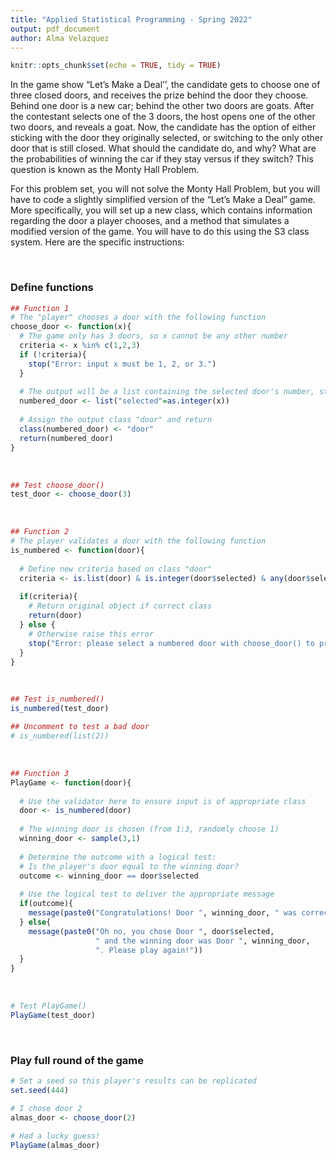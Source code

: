 ```yaml
---
title: "Applied Statistical Programming - Spring 2022"
output: pdf_document
author: Alma Velazquez
---
```


```r
knitr::opts_chunk$set(echo = TRUE, tidy = TRUE)
```

\begin{center}
{\Large{\textbf{Problem Set 3}}} \\
\vspace{4 bp}
Due Wednesday, March 2, 10:00 AM (Before Class) \\
\end{center}

\section*{Instructions}
\begin{enumerate}
  \item The following questions should each be answered within an R script. Be sure to provide many comments in the script to facilitate grading. Undocumented code will not be graded.
  \item Work on git. Fork the repository found at \url{https://github.com/johnsontr/AppliedStatisticalProgramming2022} and add your code for Problem Set 3, committing and pushing frequently. Use meaningful commit messages because these will affect your grade.
  \item You may work in teams, but each student should develop their own Rmarkdown file. To be clear, there should be no copy and paste. Each keystroke in the assignment should be your own.
  \item For students new to programming, this may take a while. Get started.
\end{enumerate}

\section*{Let's Make a Deal\footnote{\url{https://en.wikipedia.org/wiki/Let's_Make_a_Deal}}}
In the game show "Let's Make a Deal'', the candidate gets to choose one of three closed doors, and receives the prize behind the door they choose. Behind one door is a new car; behind the other two doors are goats. After the contestant selects one of the 3 doors, the host opens one of the other two doors, and reveals a goat. Now, the candidate has the option of either sticking with the door they originally selected, or switching to the only other door that is still closed. What should the candidate do, and why? What are the probabilities of winning the car if they stay versus if they switch? This question is known as the Monty Hall Problem.


\subsection*{Your tasks}
For this problem set, you will not solve the Monty Hall Problem, but you will have to code a slightly simplified version of the "Let's Make a Deal" game. More specifically, you will set up a new class, which contains information regarding the door a player chooses, and a method that simulates a modified version of the game. You will have to do this using the S3 class system. Here are the specific instructions:

\begin{enumerate}
  \item Define a new class: \texttt{door}. Objects of this class simply take on one numeric value: 1, 2, or 3 -- indicating which door a candidate chooses.
  \item Create a method for \texttt{door} objects that is called \texttt{PlayGame}. This method is supposed to do the following:
\begin{itemize}
  \item take the numeric value that is stored in the \texttt{door} object,
  \item draw a random number between 1 and 3 that presents the door behind which the car is hidden,
  \item compare the two numbers, and print a message congratulating a winning candidate that chose the correct door, or expressing sympathies for a losing candidate that chose the wrong door.
\end{itemize}
  \item Write: 
  \begin{itemize}
    \item a construction function that allows the user to create a \texttt{door} object,
    \item and a validation function that checks whether the value stored in \texttt{door} is actually an integer
  \end{itemize}
\end{enumerate}

\

### Define functions
```r
## Function 1
# The "player" chooses a door with the following function
choose_door <- function(x){
  # The game only has 3 doors, so x cannot be any other number
  criteria <- x %in% c(1,2,3)
  if (!criteria){
    stop("Error: input x must be 1, 2, or 3.")
  }
  
  # The output will be a list containing the selected door's number, stored as an integer
  numbered_door <- list("selected"=as.integer(x))
  
  # Assign the output class "door" and return
  class(numbered_door) <- "door"
  return(numbered_door)
}

```

\

```r
## Test choose_door()
test_door <- choose_door(3)
```


\

```r
## Function 2
# The player validates a door with the following function
is_numbered <- function(door){
  
  # Define new criteria based on class "door"
  criteria <- is.list(door) & is.integer(door$selected) & any(door$selected %in% c(1,2,3))
  
  if(criteria){
    # Return original object if correct class
    return(door)
  } else {
    # Otherwise raise this error
    stop("Error: please select a numbered door with choose_door() to proceed")
  }
}

```


\


```r
## Test is_numbered()
is_numbered(test_door)

## Uncomment to test a bad door
# is_numbered(list(2))
```


\


```r
## Function 3
PlayGame <- function(door){
  
  # Use the validator here to ensure input is of appropriate class
  door <- is_numbered(door)
  
  # The winning door is chosen (from 1:3, randomly choose 1)
  winning_door <- sample(3,1)
  
  # Determine the outcome with a logical test:
  # Is the player's door equal to the winning door?
  outcome <- winning_door == door$selected
  
  # Use the logical test to deliver the appropriate message
  if(outcome){
    message(paste0("Congratulations! Door ", winning_door, " was correct! You've won the game!"))
  } else{
    message(paste0("Oh no, you chose Door ", door$selected, 
                   " and the winning door was Door ", winning_door, 
                   ". Please play again!"))
  }
}

```

\


```r
# Test PlayGame()
PlayGame(test_door)
```


\

### Play full round of the game
```r
# Set a seed so this player's results can be replicated
set.seed(444)

# I chose door 2
almas_door <- choose_door(2)

# Had a lucky guess!
PlayGame(almas_door)

```
